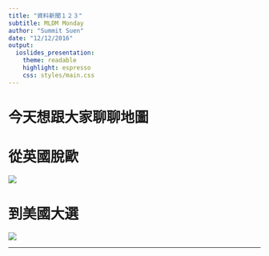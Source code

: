 ```yaml
---
title: "資料新聞１２３"
subtitle: MLDM Monday
author: "Summit Suen"
date: "12/12/2016"
output: 
  ioslides_presentation:
    theme: readable
    highlight: espresso
    css: styles/main.css
---
```


# 今天想跟大家聊聊地圖

# 從英國脫歐
![](images/brexit_map_1.png)

# 到美國大選
![](images/vote2016_map_1.png)

---
